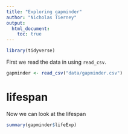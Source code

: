 ```yaml
---
title: "Exploring gapminder"
author: "Nicholas Tierney"
output:
  html_document:
    toc: true
---
```



```r
library(tidyverse)
```

First we read the data in using `read_csv`.

```r
gapminder <- read_csv("data/gapminder.csv")
```

# lifespan

Now we can look at the lifespan

```r
summary(gapminder$lifeExp)
```
